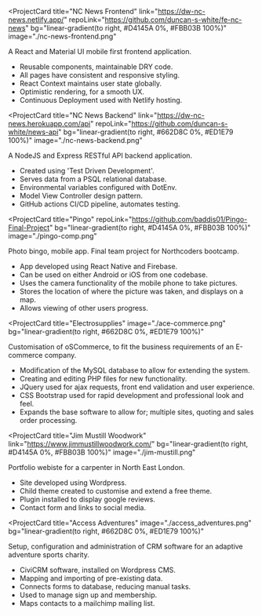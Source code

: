 <ProjectCard
  title="NC News Frontend"
  link="https://dw-nc-news.netlify.app/"
  repoLink="https://github.com/duncan-s-white/fe-nc-news"
  bg="linear-gradient(to right, #D4145A 0%, #FBB03B 100%)"
  image="./nc-news-frontend.png"
>
  A React and Material UI mobile first frontend application.
  <ul sx={{ pl: 0 }}>
    <li>Reusable components, maintainable DRY code.</li>
    <li>All pages have consistent and responsive styling.</li>
    <li>React Context maintains user state globally.</li>
    <li>Optimistic rendering, for a smooth UX.</li>
    <li>Continuous Deployment used with Netlify hosting.</li>
  </ul>
</ProjectCard>

<ProjectCard
  title="NC News Backend"
  link="https://dw-nc-news.herokuapp.com/api"
  repoLink="https://github.com/duncan-s-white/news-api"
  bg="linear-gradient(to right, #662D8C 0%, #ED1E79 100%)"
  image="./nc-news-backend.png"
>
  A NodeJS and Express RESTful API backend application.
  <ul>
    <li>Created using 'Test Driven Development'.</li>
    <li>Serves data from a PSQL relational database.</li>
    <li>Environmental variables configured with DotEnv.</li>
    <li>Model View Controller design pattern.</li>
    <li>GitHub actions CI/CD pipeline, automates testing.</li>
  </ul>
</ProjectCard>

<ProjectCard
  title="Pingo"
  repoLink="https://github.com/baddis01/Pingo-Final-Project"
  bg="linear-gradient(to right, #D4145A 0%, #FBB03B 100%)"
  image="./pingo-comp.png"
>
  Photo bingo, mobile app. Final team project for Northcoders bootcamp.
  <ul>
    <li>App developed using React Native and Firebase.</li>
    <li>Can be used on either Android or iOS from one codebase.</li>
    <li>Uses the camera functionality of the mobile phone to take pictures.</li>
    <li>
      Stores the location of where the picture was taken, and displays on a map.
    </li>
    <li>Allows viewing of other users progress.</li>
  </ul>
</ProjectCard>

<ProjectCard
  title="Electrosupplies"
  image="./ace-commerce.png"
  bg="linear-gradient(to right, #662D8C 0%, #ED1E79 100%)"
>
  Customisation of oSCommerce, to fit the business requirements of an E-commerce
  company.
  <ul>
    <li>
      Modification of the MySQL database to allow for extending the system.
    </li>
    <li>Creating and editing PHP files for new functionality.</li>
    <li>
      JQuery used for ajax requests, front end validation and user experience.
    </li>
    <li>
      CSS Bootstrap used for rapid development and professional look and feel.
    </li>
    <li>
      Expands the base software to allow for; multiple sites, quoting and sales
      order processing.
    </li>
  </ul>
</ProjectCard>

<ProjectCard
  title="Jim Mustill Woodwork"
  link="https://www.jimmustillwoodwork.com/"
  bg="linear-gradient(to right, #D4145A 0%, #FBB03B 100%)"
  image="./jim-mustill.png"
>
  Portfolio webiste for a carpenter in North East London.
  <ul>
    <li>Site developed using Wordpress.</li>
    <li>Child theme created to customise and extend a free theme.</li>
    <li>Plugin installed to display google reviews.</li>
    <li>Contact form and links to social media.</li>
  </ul>
</ProjectCard>

<ProjectCard
  title="Access Adventures"
  image="./access_adventures.png"
  bg="linear-gradient(to right, #662D8C 0%, #ED1E79 100%)"
>
  Setup, configuration and administration of CRM software for an adaptive
  adventure sports charity.
  <ul>
    <li>CiviCRM software, installed on Wordpress CMS.</li>
    <li>Mapping and importing of pre-existing data.</li>
    <li>Connects forms to database, reducing manual tasks.</li>
    <li>Used to manage sign up and membership.</li>
    <li>Maps contacts to a mailchimp mailing list.</li>
  </ul>
</ProjectCard>
